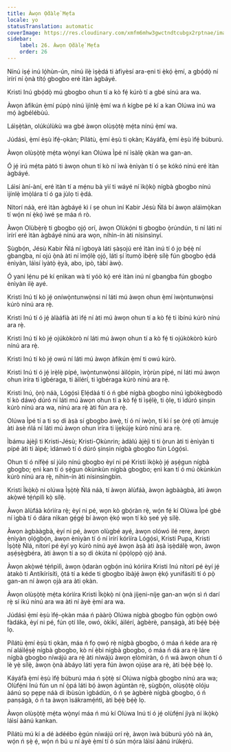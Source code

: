```yaml
---
title: Àwọn Ọ̀dàlẹ̀ Mẹ́ta
locale: yo
statusTranslation: automatic
coverImage: https://res.cloudinary.com/xmfm6mhw3gwctndtcubgx2rptnae/image/upload/v1741354419/small_cover_la_gran_rebelion_28716e29d2.webp
sidebar:
    label: 26. Àwọn Ọ̀dàlẹ̀ Mẹ́ta
    order: 26
---
```

Nínú iṣẹ́ inú lọ́hùn-ún, nínú ilẹ̀ ìṣẹ̀dá ti àfiyèsí ara-ẹni ti ẹ̀kọ́ ẹ̀mí, a gbọ́dọ̀ ní ìrírí ní ọ̀nà títọ́ gbogbo eré ìtàn àgbáyé.

Kristi Inú gbọ́dọ̀ mú gbogbo ohun tí a kò fẹ́ kúrò tí a gbé sínú ara wa.

Àwọn àfikún ẹ̀mí púpọ̀ nínú ìjínlẹ̀ ẹ̀mí wa ń kígbe pé kí a kan Olúwa inú wa mọ́ àgbélébùú.

Láìṣẹ̀tàn, olúkúlùkù wa gbé àwọn olùṣọ̀tẹ̀ mẹ́ta nínú ẹ̀mí wa.

Júdásì, ẹ̀mí èṣù ìfẹ́-ọkàn; Pílátù, ẹ̀mí èṣù ti ọkàn; Káyáfà, ẹ̀mí èṣù ìfẹ́ búburú.

Àwọn olùṣọ̀tẹ̀ mẹ́ta wọ̀nyí kan Olúwa Ìpé ní ìsàlẹ̀ ọkàn wa gan-an.

Ó jẹ́ irú mẹ́ta pàtó ti àwọn ohun tí kò ní ìwà ènìyàn tí ó ṣe kókó nínú eré ìtàn àgbáyé.

Láìsí àní-àní, eré ìtàn tí a mẹ́nu bà yìí ti wáyé ní ìkọ̀kọ̀ nígbà gbogbo nínú ìjínlẹ̀ ìmọ̀lára tí ó ga jùlọ ti ẹ̀dá.

Nítorí náà, eré ìtàn àgbáyé kì í ṣe ohun ìní Kabir Jésù Ńlá bí àwọn aláìmọ̀kan tí wọ́n ní ẹ̀kọ́ ìwé ṣe máa ń rò.

Àwọn Olùbẹ̀rẹ̀ ti gbogbo ọjọ́ orí, àwọn Olùkọ́ni ti gbogbo ọ̀rúndún, ti ní láti ní ìrírí eré ìtàn àgbáyé nínú ara wọn, níhìn-ín àti nísinsìnyí.

Ṣùgbọ́n, Jésù Kabir Ńlá ní ìgboyà láti ṣàṣojú eré ìtàn inú tí ó jọ bẹ́ẹ̀ ní gbangba, ní ojú ọ̀nà àti ní ìmọ́lẹ̀ ọjọ́, láti ṣí ìtumọ̀ ìbẹ̀rẹ̀ sílẹ̀ fún gbogbo ẹ̀dá ènìyàn, láìsí ìyàtọ̀ ẹ̀yà, abo, ipò, tàbí àwọ̀.

Ó yani lẹ́nu pé kí ẹnìkan wà tí yóò kọ́ eré ìtàn inú ní gbangba fún gbogbo ènìyàn ilẹ̀ ayé.

Kristi Inú tí kò jẹ́ oníwọ̀ntunwọ̀nsi ní láti mú àwọn ohun ẹ̀mí ìwọ̀ntunwọ̀nsi kúrò nínú ara rẹ̀.

Kristi Inú tí ó jẹ́ àlàáfíà àti ìfẹ́ ní àti mú àwọn ohun tí a kò fẹ́ ti ìbínú kúrò nínú ara rẹ̀.

Kristi Inú tí kò jẹ́ ojúkòkòrò ní láti mú àwọn ohun tí a kò fẹ́ ti ojúkòkòrò kúrò nínú ara rẹ̀.

Kristi Inú tí kò jẹ́ owú ní láti mú àwọn àfikún ẹ̀mí ti owú kúrò.

Kristi Inú tí ó jẹ́ ìrẹ̀lẹ̀ pípé, ìwọ̀ntunwọ̀nsi àìlópin, ìrọ̀rùn pípé, ní láti mú àwọn ohun ìríra ti ìgbéraga, ti àìlérí, ti ìgbéraga kúrò nínú ara rẹ̀.

Kristi Inú, ọ̀rọ̀ náà, Lógọ́sì Ẹlẹ́dàá tí ó ń gbé nígbà gbogbo nínú ìgbòkègbodò tí kò dáwọ́ dúró ní láti mú àwọn ohun tí a kò fẹ́ ti ìṣẹ́lẹ̀, ti ọ̀lẹ, ti ìdúró ṣinṣin kúrò nínú ara wa, nínú ara rẹ̀ àti fún ara rẹ̀.

Olúwa Ìpé tí a ti sọ di àṣà sí gbogbo àwẹ̀, tí ó ní iwọ̀n, tí kì í ṣe ọ̀rẹ́ ọtí àmujẹ àti àsè ńlá ní láti mú àwọn ohun ìríra ti ìjẹkújẹ kúrò nínú ara rẹ̀.

Ìbámu àjèjì ti Kristi-Jésù; Kristi-Ọkùnrin; àdàlú àjèjì ti ti ọ̀run àti ti ènìyàn ti pípé àti ti àìpé; ìdánwò tí ó dúró ṣinṣin nígbà gbogbo fún Lógọ́sì.

Ohun tí ó nífẹ̀ẹ́ sí jùlọ nínú gbogbo èyí ni pé Kristi ìkọ̀kọ̀ jẹ́ aṣẹ́gun nígbà gbogbo; ẹnì kan tí ó ṣẹ́gun òkùnkùn nígbà gbogbo; ẹnì kan tí ó mú òkùnkùn kúrò nínú ara rẹ̀, níhìn-ín àti nísinsìngbìn.

Kristi Ìkọ̀kọ̀ ni olúwa Ìṣọ̀tẹ̀ Ńlá náà, tí àwọn àlùfáà, àwọn àgbààgbà, àti àwọn akọ̀wé tẹ́ńpìlì kọ̀ sílẹ̀.

Àwọn àlùfáà kórìíra rẹ̀; èyí ni pé, wọn kò gbọ́ràn rẹ̀, wọ́n fẹ́ kí Olúwa Ìpé gbé ní ìgbà tí ó dára nìkan gẹ́gẹ́ bí àwọn ẹ̀kọ́ wọn tí kò ṣeé yẹ̀ sílẹ̀.

Àwọn àgbààgbà, èyí ni pé, àwọn olùgbé ayé, àwọn olówó ilé rere, àwọn ènìyàn ọlọ́gbọ́n, àwọn ènìyàn tí ó ní ìrírí kórìíra Lógọ́sì, Kristi Pupa, Kristi Ìṣọ̀tẹ̀ Ńlá, nítorí pé èyí yọ kúrò nínú ayé àwọn àṣà àti àṣà ìṣẹ̀dálẹ̀ wọn, àwọn aṣẹ́ṣẹ̀gbéra, àti àwọn tí a sọ di òkúta ní ọ̀pọ̀lọpọ̀ ọjọ́ àná.

Àwọn akọ̀wé tẹ́ńpìlì, àwọn ọ̀daràn ọgbọ́n inú kórìíra Kristi Inú nítorí pé èyí jẹ́ àtakò ti Antíkírísítì, ọ̀tá tí a kéde ti gbogbo ìbàjẹ́ àwọn ẹ̀kọ́ yunifásítì tí ó pọ̀ gan-an ní àwọn ọjà ara àti ọkàn.

Àwọn olùṣọ̀tẹ̀ mẹ́ta kórìíra Kristi Ìkọ̀kọ̀ ní ọ̀nà jíjẹni-níjẹ gan-an wọ́n sì ń darí rẹ̀ sí ikú nínú ara wa àti ní àyè ẹ̀mí ara wa.

Júdásì ẹ̀mí èṣù ìfẹ́-ọkàn máa ń pààrọ̀ Olúwa nígbà gbogbo fún ọgbọ̀n owó fàdákà, èyí ni pé, fún ọtí líle, owó, òkìkí, àìlérí, àgbèrè, panṣágà, àti bẹ́ẹ̀ bẹ́ẹ̀ lọ.

Pílátù ẹ̀mí èṣù ti ọkàn, máa ń fọ ọwọ́ rẹ̀ nígbà gbogbo, ó máa ń kéde ara rẹ̀ ní aláìlẹ́ṣẹ̀ nígbà gbogbo, kò ní ẹ̀bi nígbà gbogbo, ó máa ń dá ara rẹ̀ láre nígbà gbogbo níwájú ara rẹ̀ àti níwájú àwọn ẹlòmíràn, ó ń wá àwọn ohun tí ó lè yẹ̀ sílẹ̀, àwọn ọ̀nà àbáyọ láti yẹra fún àwọn ojúṣe ara rẹ̀, àti bẹ́ẹ̀ bẹ́ẹ̀ lọ.

Káyáfà ẹ̀mí èṣù ìfẹ́ búburú máa ń ṣọ̀tẹ̀ sí Olúwa nígbà gbogbo nínú ara wa; Olùfẹ́ni Inú fún un ní ọ̀pá láti bọ́ àwọn àgùntàn rẹ̀, ṣùgbọ́n, olùṣọ̀tẹ̀ olóju àánú sọ pẹpẹ náà di ibùsùn ìgbádùn, ó ń ṣe àgbèrè nígbà gbogbo, ó ń panṣágà, ó ń ta àwọn ìsákramẹ́ńtì, àti bẹ́ẹ̀ bẹ́ẹ̀ lọ.

Àwọn olùṣọ̀tẹ̀ mẹ́ta wọ̀nyí máa ń mú kí Olúwa Inú tí ó jẹ́ olùfẹ́ní jìyà ní ìkọ̀kọ̀ láìsí àánú kankan.

Pílátù mú kí a dé àdéébo ẹ̀gún níwájú orí rẹ̀, àwọn ìwà búburú yóò nà án, wọ́n ń ṣẹ̀ ẹ́, wọ́n ń bú u ní àyè ẹ̀mí tí ó sún mọ́ra láìsí àánú irúkẹ́rú.

